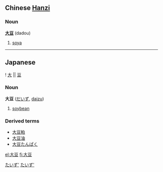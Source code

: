 == Chinese [[Hanzi]] ==
===Noun===
'''[[大]][[豆]]''' (dadou)

# [[soya]]

----

==Japanese==
{{ja-kanjitab-top}}
! [[大]] || [[豆]]
{{ja-kanjitab-bottom}}
===Noun===
'''大豆''' ([[だいず]], [[daizu]])

# [[soybean]]


===Derived terms===
*[[大豆粕]]
*[[大豆油]]
*[[大豆たんぱく]]

[[Category:Japanese language|たいず']]
[[Category:Japanese nouns|たいず']]

[[el:大豆]]
[[fi:大豆]]
